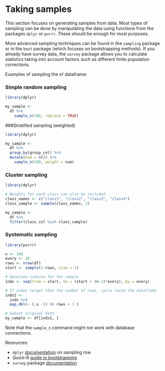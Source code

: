 
# Taking samples

This section focuses on generating samples from data. Most types of sampling can be done by manipulating the data using functions from the packages `dplyr` or `purrr`. These should be enough for most purposes. 

More advanced sampling techniques can be found in the `sampling` package or in the `boot` package (which focuses on bootstrapping methods). If you already have survey data, the `survey` package allows you to calculate statistics taking into account factors such as different finite population corrections.

Examples of sampling the `df` dataframe:

### Simple random sampling

```{r eval=FALSE}
library(dplyr)

my_sample <- 
  df %>%
	sample_n(100, replace = TRUE)
```

###Stratified sampling (weighted)

```{r eval=FALSE}
library(dplyr)

my_sample <- 
  df %>%
  group_by(group_col) %>%
  mutate(num = n()) %>%
	sample_n(100, weight = num)
```

### Cluster sampling

```{r eval=FALSE}
library(dplyr)

# Weights for each class can also be included
class_names <- c("class1", "class2", "class3", "class4")
class_sample <- sample(class_names, 3)

my_sample <- 
  df %>%
  filter(class_col %in% class_sample)
```

### Systematic sampling

```{r eval=FALSE}
library(purrr)

n <- 100
every <- 10
rows <- nrow(df)
start <- sample(1:rows, size = 1)

# Generate indices for the sample
indx <- seq(from = start, to = (start + (n-1)*every), by = every)

# If index larger than the number of rows, cycle round the dataframe
indx2 <-
  indx %>%
  map_dbl(~ (.x -1) %% rows + 1 )

# Subset original data
my_sample <- df[indx2, ]
```

Note that the `sample_n` command might not work with database connections.


Resources:

* `dplyr` [documentation](https://dplyr.tidyverse.org/reference/sample.html) on sampling row
* Quick-R [guide to bootstrapping](https://www.statmethods.net/advstats/bootstrapping.html) 
* `survey` package [documentation](https://dplyr.tidyverse.org/reference/sample.html)


